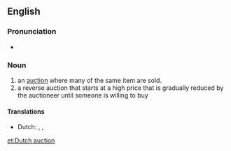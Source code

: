 ==English==
{{wikipedia}}
===Pronunciation===
* {{a|UK}} {{IPA|/ˌdʌtʃ ˈɔːk.ʃən/|lang=en}}

===Noun===
{{en-noun|head=[[Dutch]] [[auction]]}}

# an [[auction]] where many of the same item are sold.
# a reverse auction that starts at a high price that is gradually reduced by the auctioneer until someone is willing to buy

====Translations====
{{trans-top|1}}
{{trans-mid}}
{{trans-bottom}}
{{trans-top|2 a reverse auction}}
* Dutch: {{t+|nl|afslag|m}}, {{t|nl|afslag bij afmijning|m}}, {{t+|nl|veiling bij afslag|f}}
{{trans-mid}}
{{trans-bottom}}

[[et:Dutch auction]]